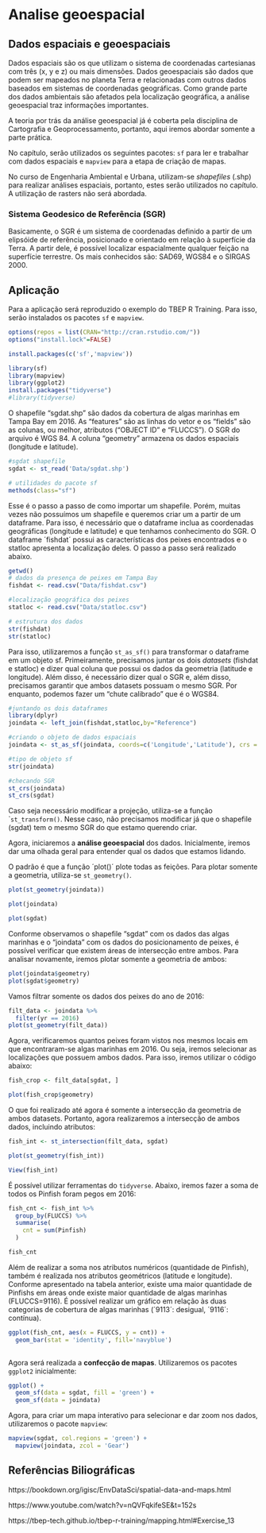 # Analise geoespacial

## Dados espaciais e geoespaciais
Dados espaciais são os que utilizam o sistema de coordenadas cartesianas com três (x, y e z) ou mais dimensões. Dados geoespaciais são dados que podem ser mapeados no planeta Terra e relacionadas com outros dados baseados em sistemas de coordenadas geográficas. Como grande parte dos dados ambientais são afetados pela localização geográfica, a análise geoespacial traz informações importantes.

A teoria por trás da análise geoespacial já é coberta pela disciplina de Cartografia e Geoprocessamento, portanto, aqui iremos abordar somente a parte prática.

No capítulo, serão utilizados os seguintes pacotes: `sf` para ler e trabalhar com dados espaciais e `mapview` para a etapa de criação de mapas.

No curso de Engenharia Ambiental e Urbana, utilizam-se *shapefiles* (.shp) para realizar análises espaciais, portanto, estes serão utilizados no capítulo. A utilização de rasters não será abordada.

### Sistema Geodesico de Referência (SGR)
Basicamente, o SGR é um sistema de coordenadas definido a partir de um elipsóide de referência, posicionado e orientado em relação à superfície da Terra. A partir dele, é possível localizar espacialmente qualquer feição na superfície terrestre. Os mais conhecidos são: SAD69, WGS84 e o SIRGAS 2000. 

## Aplicação {-}
Para a aplicação será reproduzido o exemplo do TBEP R Training. Para isso, serão instalados os pacotes `sf` e `mapview`.

```r
options(repos = list(CRAN="http://cran.rstudio.com/"))
options("install.lock"=FALSE)

install.packages(c('sf','mapview'))

library(sf)
library(mapview)
library(ggplot2)
install.packages("tidyverse")
#library(tidyverse)
```

O shapefile "sgdat.shp" são dados da cobertura de algas marinhas em Tampa Bay em 2016. As "features" são as linhas do vetor e os "fields" são as colunas, ou melhor, atributos ("OBJECT ID" e "FLUCCS"). O SGR do arquivo é WGS 84. A coluna "geometry" armazena os dados espaciais (longitude e latitude).

```r
#sgdat shapefile
sgdat <- st_read('Data/sgdat.shp')

# utilidades do pacote sf
methods(class="sf")

```
Esse é o passo a passo de como importar um shapefile. Porém, muitas vezes não possuímos um shapefile e queremos criar um a partir de um dataframe. Para isso, é necessário que o dataframe inclua as coordenadas geográficas (longitude e latitude) e que tenhamos conhecimento do SGR. O dataframe ´fishdat´ possui as características dos peixes encontrados e o statloc apresenta a localização deles. O passo a passo será realizado abaixo.

```r
getwd()
# dados da presença de peixes em Tampa Bay
fishdat <- read.csv("Data/fishdat.csv")

#localização geográfica dos peixes
statloc <- read.csv("Data/statloc.csv")

```

```r
# estrutura dos dados
str(fishdat)
str(statloc)

```
Para isso, utilizaremos a função `st_as_sf()` para transformar o dataframe em um objeto sf. Primeiramente, precisamos juntar os dois *datasets* (fishdat e statloc) e dizer qual coluna que possui os dados da geometria (latitude e longitude). Além disso, é necessário dizer qual o SGR e, além disso, precisamos garantir que ambos datasets possuam o mesmo SGR. Por enquanto, podemos fazer um "chute calibrado" que é o WGS84.

```r
#juntando os dois dataframes
library(dplyr)
joindata <- left_join(fishdat,statloc,by="Reference")

#criando o objeto de dados espaciais
joindata <- st_as_sf(joindata, coords=c('Longitude','Latitude'), crs = st_crs(sgdat))

#tipo de objeto sf
str(joindata)

#checando SGR
st_crs(joindata)
st_crs(sgdat) 

```
Caso seja necessário modificar a projeção, utiliza-se a função ``st_transform()`. Nesse caso, não precisamos modificar já que o shapefile (sgdat) tem o mesmo SGR do que estamo querendo criar. 

Agora, iniciaremos a **análise geoespacial** dos dados. Inicialmente, iremos dar uma olhada geral para entender qual os dados que estamos lidando. 

O padrão é que a função ´plot()´ plote todas as feições. Para plotar somente a geometria, utiliza-se `st_geometry()`.


```r
plot(st_geometry(joindata)) 
```
```r
plot(joindata)

```
```r
plot(sgdat)
```

Conforme observamos o shapefile "sgdat" com os dados das algas marinhas e o "joindata" com os dados do posicionamento de peixes, é possível verificar que existem áreas de intersecção entre ambos. Para analisar novamente, iremos plotar somente a geometria de ambos:

```r
plot(joindata$geometry)
plot(sgdat$geometry)
```

Vamos filtrar somente os dados dos peixes do ano de 2016:
```r
filt_data <- joindata %>%
  filter(yr == 2016)
plot(st_geometry(filt_data))
```

Agora, verificaremos quantos peixes foram vistos nos mesmos locais em que encontraram-se algas marinhas em 2016. Ou seja, iremos selecionar as localizações que possuem ambos dados. Para isso, iremos utilizar o código abaixo:
```r

fish_crop <- filt_data[sgdat, ]

plot(fish_crop$geometry)

```
O que foi realizado até agora é somente a intersecção da geometria de ambos datasets. Portanto, agora realizaremos a intersecção de ambos dados, incluindo atributos:

```r

fish_int <- st_intersection(filt_data, sgdat)

plot(st_geometry(fish_int))

View(fish_int)
```

É possível utilizar ferramentas do `tidyverse`. Abaixo, iremos fazer a soma de todos os Pinfish foram pegos em 2016:

```r

fish_cnt <- fish_int %>% 
  group_by(FLUCCS) %>% 
  summarise(
    cnt = sum(Pinfish)
  ) 

fish_cnt

```
Além de realizar a soma nos atributos numéricos (quantidade de Pinfish), também é realizada nos atributos geométricos (latitude e longitude). Conforme apresentado na tabela anterior, existe uma maior quantidade de Pinfishs em áreas onde existe maior quantidade de algas marinhas (FLUCCS=9116). É possível realizar um gráfico em relação às duas categorias de cobertura de algas marinhas (´9113´: desigual, ´9116´: contínua).

```r
ggplot(fish_cnt, aes(x = FLUCCS, y = cnt)) + 
  geom_bar(stat = 'identity', fill='navyblue') 
  
```
Agora será realizada a **confecção de mapas**. Utilizaremos os pacotes `ggplot2` inicialmente:

```r

ggplot() + 
  geom_sf(data = sgdat, fill = 'green') + 
  geom_sf(data = joindata) 

```
Agora, para criar um mapa interativo para selecionar e dar zoom nos dados, utilizaremos o pacote `mapview`:

```r

mapview(sgdat, col.regions = 'green') +
  mapview(joindata, zcol = 'Gear')

```


## Referências Biliográficas {-}

https://bookdown.org/igisc/EnvDataSci/spatial-data-and-maps.html

https://www.youtube.com/watch?v=nQVFqkifeSE&t=152s

https://tbep-tech.github.io/tbep-r-training/mapping.html#Exercise_13

